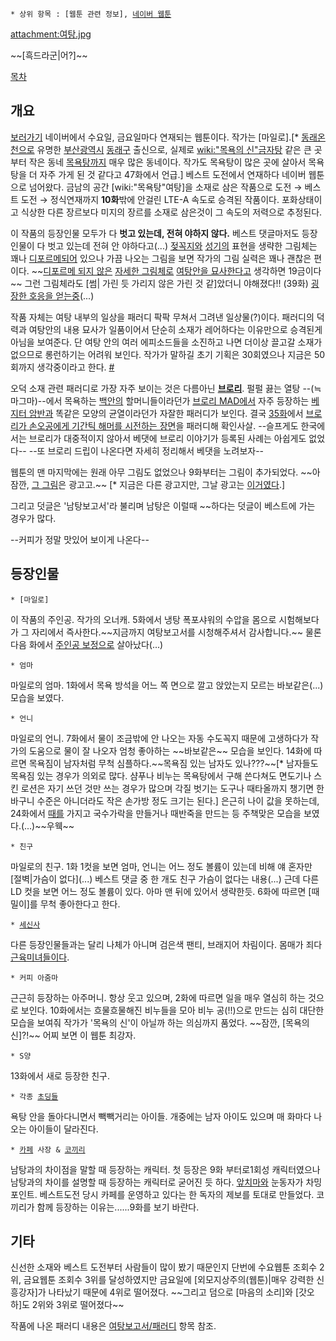  * 상위 항목 : [웹툰 관련 정보], [[네이버 웹툰]]

attachment:여탕.jpg

~~[흑드라군|어?]~~

[[목차]]

== 개요 ==
[http://comic.naver.com/webtoon/list.nhn?titleId=639604&weekday=wed 보러가기]
네이버에서 수요일, 금요일마다 연재되는 웹툰이다. 작가는 [마일로].[* [[동래온천]]으로 유명한 [[부산광역시]] [[동래구]] 출신으로, 실제로 [[wiki:"목욕의 신"금자탕]] 같은 큰 곳부터 작은 동네 [[목욕탕]]까지 매우 많은 동네이다. 작가도 목욕탕이 많은 곳에 살아서 목욕탕을 더 자주 가게 된 것 같다고 47화에서 언급.] 베스트 도전에서 연재하다 네이버 웹툰으로 넘어왔다. 금남의 공간 [wiki:"목욕탕"여탕]을 소재로 삼은 작품으로 도전 → 베스트 도전 → 정식연재까지 '''10화'''밖에 안걸린 LTE-A 속도로 승격된 작품이다. 포화상태이고 식상한 다른 장르보다 미지의 장르를 소재로 삼은것이 그 속도의 저력으로 추정된다.

이 작품의 등장인물 모두가 다 '''벗고 있는데, 전혀 야하지 않다.''' 베스트 댓글마저도 등장인물이 다 벗고 있는데 전혀 안 야하다고(...) [[젖꼭지]]와 [[성기]]의 표현을 생략한 그림체는 꽤나 [[디포르메]]되어 있으나 가끔 나오는 그림을 보면 작가의 그림 실력은 꽤나 괜찮은 편이다. ~~[https://twitter.com/monday_milo/status/473272358392717312 디포르메 되지 않은] [https://twitter.com/monday_milo/status/557517176723107840/photo/1 자세한 그림체로]  [https://twitter.com/monday_milo/status/532201158169751552/photo/1 여탕안을 묘사한다고] 생각하면 19금이다~~ 그런 그림체라도 [썸| 가린 듯 가리지 않은 가린 것 같]았더니 야해졌다!! (39화) [https://twitter.com/Choenamsae/status/578736756163362817 굉장한 호응을 얻는중](...)

작품 자체는 여탕 내부의 일상을 패러디 팍팍 무쳐서 그려낸 일상물(?)이다. 패러디의 덕력과 여탕안의 내용 묘사가 일품이어서 단순히 소재가 레어하다는 이유만으로 승격된게 아님을 보여준다. 단 여탕 안의 여러 에피소드들을 소진하고 나면 더이상 끌고갈 소재가 없으므로 롱런하기는 어려워 보인다. 작가가 말하길 초기 기획은 30회였으나 지금은 50회까지 생각중이라고 한다. [http://m.news.naver.com/read.nhn?mode=LSD&mid=sec&sid1=103&oid=009&aid=0003370433 #]

오덕 소재 관련 패러디로 가장 자주 보이는 것은 다름아닌 '''[[브로리]]'''. 펄펄 끓는 열탕 --(≒마그마)--에서 목욕하는 [[백안]]의 할머니들이라던가 [[브로리/MAD|브로리 MAD]]에서 자주 등장하는 [[브로리/MAD#s-3.5|베지터 암반]]과 똑같은 모양의 균열이라던가 자잘한 패러디가 보인다. 결국 [http://comic.naver.com/webtoon/detail.nhn?titleId=639604&no=36&weekday=wed 35화]에서 [http://vignette4.wikia.nocookie.net/dragonball/images/3/36/Goku_vs._Broly_3.png/revision/latest 브로리가 손오공에게 기간틱 해머를 시전하는 장면]을 패러디해 확인사살. --슬프게도 한국에서는 브로리가 대중적이지 않아서 베댓에 브로리 이야기가 등록된 사례는 아쉽게도 없었다-- --또 브로리 드립이 나온다면 자세히 정리해서 베댓을 노려보자--

웹툰의 맨 마지막에는 원래 아무 그림도 없었으나 9화부터는 그림이 추가되었다. ~~아 잠깐, [http://comic.naver.com/webtoon/detail.nhn?titleId=639604&no=35&weekday=wed 그 그림]은 광고고.~~ [* 지금은 다른 광고지만, 그날 광고는 [http://scontent.cdninstagram.com/hphotos-xfa1/t51.2885-15/e15/10995203_1588658514708169_908960550_n.jpg 이거였다].]

그리고 덧글은 '남탕보고서'라 불리며 남탕은 이럴때 ~~하다는 덧글이 베스트에 가는 경우가 많다. 

--커피가 정말 맛있어 보이게 나온다--
== 등장인물 ==
 * [마일로]
이 작품의 주인공. 작가의 오너캐. 5화에서 냉탕 폭포샤워의 수압을 몸으로 시험해보다가 그 자리에서 즉사한다.~~지금까지 여탕보고서를 시청해주셔서 감사합니다.~~ 물론 다음 화에서 [[주인공 보정]]으로 살아났다(...)
 
 * 엄마
마일로의 엄마. 1화에서 목욕 방석을 어느 쪽 면으로 깔고 앉았는지 모르는 바보같은(...) 모습을 보였다.

 * 언니
마일로의 언니. 7화에서 물이 조금밖에 안 나오는 자동 수도꼭지 때문에 고생하다가 작가의 도움으로 물이 잘 나오자 엄청 좋아하는 ~~바보같은~~ 모습을 보인다. 14화에 따르면 목욕짐이 남자처럼 무척 심플하다.~~목욕짐 있는 남자도 있나???~~[* 남자들도 목욕짐 있는 경우가 의외로 많다. 샴푸나 비누는 목욕탕에서 구해 쓴다쳐도 면도기나 스킨 로션은 자기 쓰던 것만 쓰는 경우가 많으며 각질 벗기는 도구나 때타올까지 챙기면 한 바구니 수준은 아니더라도 작은 손가방 정도 크기는 된다.]
은근히 나이 값을 못하는데, 24화에서 [[때]]를 가지고 국수가락을 만들거나 때반죽을 만드는 등 주책맞은 모습을 보였다.(...)~~우웩~~

 * 친구
마일로의 친구. 1화 1컷을 보면 엄마, 언니는 어느 정도 볼륨이 있는데 비해 얘 혼자만 [절벽|가슴이 없다](...) 베스트 댓글 중 한 개도 친구 가슴이 없다는 내용(...) 근데 다른 LD 컷을 보면 어느 정도 볼륨이 있다. 아마 맨 뒤에 있어서 생략한듯. 6화에 따르면 [때밀이]를 무척 좋아한다고 한다.

 * [[세신사]]
다른 등장인물들과는 달리 나체가 아니며 검은색 팬티, 브래지어 차림이다. 몸매가 죄다 [[근육미녀]]들이다.

 * 커피 아줌마
근근히 등장하는 아주머니. 항상 웃고 있으며, 2화에 따르면 일을 매우 열심히 하는 것으로 보인다. 10화에서는 흐물흐물해진 비누들을 모아 비누 공(!!)으로 만드는 심히 대단한 모습을 보여줘 작가가 '목욕의 신'이 아닐까 하는 의심까지 품었다. ~~잠깐, [목욕의 신]?!~~ 어찌 보면 이 웹툰 최강자.

 * S양
13화에서 새로 등장한 친구.

 * 각종 [[초딩]]들
욕탕 안을 돌아다니면서 빽빽거리는 아이들. 개중에는 남자 아이도 있으며 매 화마다 나오는 아이들이 달라진다.

 * [[카페]] 사장 & [[코끼리]]
남탕과의 차이점을 말할 때 등장하는 캐릭터. 첫 등장은 9화 부터로1회성 캐릭터였으나 남탕과의 차이를 설명할 때 등장하는 캐릭터로 굳어진 듯 하다. [[앞치마]]와 눈동자가 차밍 포인트. 베스트도전 당시 카페를 운영하고 있다는 한 독자의 제보를 토대로 만들었다. 코끼리가 함께 등장하는 이유는......9화를 보기 바란다. 


== 기타 ==
신선한 소재와 베스트 도전부터 사람들이 많이 봤기 때문인지 단번에 수요웹툰 조회수 2위, 금요웹툰 조회수 3위를 달성하였지만 금요일에 [외모지상주의(웹툰)|매우 강력한 신흥강자]가 나타났기 때문에 4위로 떨어졌다. ~~그리고 덤으로 [마음의 소리]와 [갓오하]도 2위와 3위로 떨어졌다~~

작품에 나온 패러디 내용은 [[여탕보고서/패러디]] 항목 참조.



